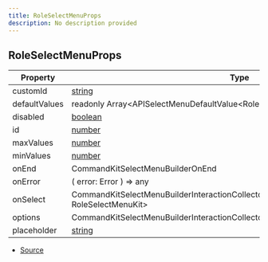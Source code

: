 ```yaml
---
title: RoleSelectMenuProps
description: No description provided
---
```


## RoleSelectMenuProps

| Property | Type | Value |
| ----------- | ----------- | ----------- |
| customId | [string](https://developer.mozilla.org/en-US/docs/Web/JavaScript/Reference/Global_Objects/String) | N/A |
| defaultValues | readonly Array\<APISelectMenuDefaultValue\<Role>> | N/A |
| disabled | [boolean](https://developer.mozilla.org/en-US/docs/Web/JavaScript/Reference/Global_Objects/Boolean) | N/A |
| id | [number](https://developer.mozilla.org/en-US/docs/Web/JavaScript/Reference/Global_Objects/Number) | N/A |
| maxValues | [number](https://developer.mozilla.org/en-US/docs/Web/JavaScript/Reference/Global_Objects/Number) | N/A |
| minValues | [number](https://developer.mozilla.org/en-US/docs/Web/JavaScript/Reference/Global_Objects/Number) | N/A |
| onEnd | CommandKitSelectMenuBuilderOnEnd | N/A |
| onError | (   error: Error ) => any | N/A |
| onSelect | CommandKitSelectMenuBuilderInteractionCollectorDispatch\<RoleSelectMenuInteraction, RoleSelectMenuKit> | N/A |
| options | CommandKitSelectMenuBuilderInteractionCollectorDispatchContextData | N/A |
| placeholder | [string](https://developer.mozilla.org/en-US/docs/Web/JavaScript/Reference/Global_Objects/String) | N/A |


- [Source](https://github.com/underctrl-io/commandkit/blob/98b939d6fdf8beaae597b4dc0351a139da52ee8d/packages/commandkit/src/components/v1/select-menu/SelectMenu.ts#L148)